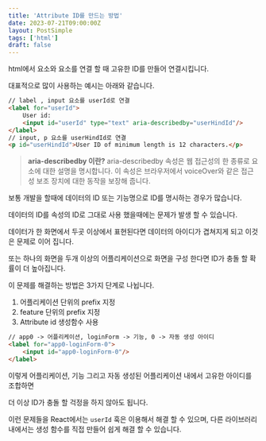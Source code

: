 ```yaml
---
title: 'Attribute ID를 만드는 방법'
date: 2023-07-21T09:00:00Z
layout: PostSimple
tags: ['html']
draft: false
---
```


html에서 요소와 요소를 연결 할 때 고유한 ID를 만들어 연결시킵니다.

대표적으로 많이 사용하는 예시는 아래와 같습니다.

```html
// label , input 요소를 userId로 연결
<label for="userId">
	User id:
	<input id="userId" type="text" aria-describedby="userHindId"/>
</label>
// input, p 요소를 userHindId로 연결
<p id="userHindId">User ID of minimum length is 12 characters.</p>
```

> **aria-describedby 이란?**
aria-describedby 속성은 웹 접근성의 한 종류로 요소에 대한 설명을 명시합니다.
이 속성은 브라우저에서 voiceOver와 같은 접근성 보조 장치에 대한 동작을 보장해 줍니다.
> 

보통 개발을 할때에 데이터의 ID 또는 기능명으로 ID를 명시하는 경우가 많습니다.

데이터의 ID를 속성의 ID로 그대로 사용 했을때에는 문제가 발생 할 수 있습니다.

데이터가 한 화면에서 두곳 이상에서 표현된다면 데이터의 아이디가 겹쳐지게 되고 이것은 문제로 이어 집니다.

또는 하나의 화면을 두개 이상의 어플리케이션으로 화면을 구성 한다면 ID가 충돌 할 확률이 더 높아집니다.

이 문제를 해결하는 방법은 3가지 단계로 나뉩니다.

1. 어플리케이션 단위의 prefix 지정
2. feature 단위의 prefix 지정
3. Attribute id 생성함수 사용

```html
// app0 -> 어플리케이션, loginForm -> 기능, 0 -> 자동 생성 아이디
<label for="app0-loginForm-0">
	<input id="app0-loginForm-0"/>
</label>
```

이렇게 어플리케이션, 기능 그리고 자동 생성된 어플리케이션 내에서 고유한 아이디를 조합하면 

더 이상 ID가 충돌 할 걱정을 하지 않아도 됩니다.

이런 문제들을 React에서는 `userId` 훅은 이용해서 해결 할 수 있으며, 다른 라이브러리 내에서는 생성 함수를 직접 만들어 쉽게 해결 할 수 있습니다.
